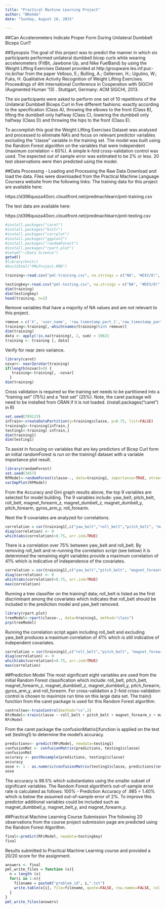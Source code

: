 ```yaml
---
title: "Practical Machine Learning Project"
author: "BRohde"
date: "Sunday, August 16, 2015"
 
---
```

##Can Accelerometers Indicate Proper Form During Unilateral Dumbbell Biceps Curl?

##Synopsis
The goal of this project was to predict the manner in which six participants performed unilateral dumbbell bicep curls while wearing accelerometers (FitBit, Jawbone Up, and Nike FuelBand) by using the Weight Lifting Exercises Dataset provided at http:/groupware.les.inf.puc-rio.br/har from the paper Velloso, E.; Bulling, A.; Gellersen, H.; Ugulino, W.; Fuks, H. Qualitative Activity Recognition of Weight Lifting Exercises. Proceedings of 4th International Conference in Cooperation with SIGCHI (Augmented Human '13) . Stuttgart, Germany: ACM SIGCHI, 2013.  

The six participants were asked to perform one set of 10 repetitions of the Unilateral Dumbbell Biceps Curl in five different fashions: exactly according to the specification (Class A), throwing the elbows to the front (Class B), lifting the dumbbell only halfway (Class C), lowering the dumbbell only halfway (Class D) and throwing the hips to the front (Class E).

To accomplish this goal the Weight Lifting Exercises Dataset was analysed and processed to eliminate NA's and focus on relevant predictor variables excluding the "classe" variable in the training set.  The model was built using the Random Forest algorithm on the variables that were independent (maximum correlation < 60%).  A simple k-fold cross-validation control was used.  The expected out of sample error was estimated to be 2% or less.  20 test observations were then predicted using the model.

##Data Processing - Loading and Processing the Raw Data
Download and load the data.  Files were downloaded from the Practical Machine Language Coursera website from the following links:
The training data for this project are available here: 

https://d396qusza40orc.cloudfront.net/predmachlearn/pml-training.csv

The test data are available here: 

https://d396qusza40orc.cloudfront.net/predmachlearn/pml-testing.csv
```r
#install.packages("caret")
#install.packages("knitr")
#install.packages("corrplot")
#install.packages("ggplot2")
#install.packages("randomForest")
#install.packages("rpart.plot")
#setwd("~/Data Science")
getwd()
#library(knitr)
#knit2html("PMLProject.RMD")
```
```r
training<-read.csv("pml-training.csv", na.strings = c("NA", "#DIV/0!", ""))
```
```r
testingkey<-read.csv("pml-testing.csv", na.strings = c("NA", "#DIV/0!", ""))
dim(training)
dim(testingkey)
head(training, n=2)
```
Remove variables that have a majority of NA values and are not relevant to this project.

```r
remove = c('X', 'user_name', 'raw_timestamp_part_1','raw_timestamp_part_2', 'cvtd_timestamp', 'new_window', 'num_window')
training<-training[,-which(names(training)%in% remove)]
dim(training)
data <- apply(!is.na(training), 2, sum) > 19621
training <- training [, data]
```

Verify for near zero variance.
```r
library(caret)
nzvar<- nearZeroVar(training)
if(length(nzvar)>0) {
   training<-training[, -nzvar]
  }
dim(training)
```
Cross validation is required so the training set needs to be partitioned into a "training set" (75%) and a "test set" (25%). Note, the caret package will need to be installed from CRAN if it is not loaded. (install.packages("caret") in R)
```r
set.seed(789123)
inTrain<-createDataPartition(y=training$classe, p=0.75, list=FALSE)
training1<-training[inTrain,]
testing1<-training[-inTrain,]
dim(training1)
dim(testing1)
```
To assist in focusing on variables that are key predictors of Bicep Curl form an initial randomForest is run on the training1 dataset with a variable importance plot result.

```r
library(randomForest)
set.seed(3457)
RFModel<-randomForest(classe~., data=training1, importance=TRUE, ntree=100)
varImpPlot(RFModel)
```

From the Accuracy and Gini graph results above, the top 9 variables are selected for model building.  The 9 variables include: yaw_belt, pitch_belt, roll_belt, magnet_forearm_z, magnet_dumbell_z, magnet_dumbell_y, pitch_forearm, gyros_arm_y, roll_forearm.

Next the 9 covariates are analyzed for correlations.

```r
correlation = cor(training1[,c("yaw_belt","roll_belt","pitch_belt", "magnet_forearm_z", "magnet_dumbbell_z","magnet_dumbbell_y","pitch_forearm", "gyros_arm_y", "roll_forearm")])
diag(correlation) <- 0
which(abs(correlation)>0.75, arr.ind=TRUE)
```
There is a correlation over 75% between yaw_belt and roll_belt.  By removing roll_belt and re-running the correlation  script (see below) it is determined the remaining eight variables provide a maximum correlation of 41% which is indicative of independence of the covariates.

```r
correlation = cor(training1[,c("yaw_belt","pitch_belt", "magnet_forearm_z", "magnet_dumbbell_z","magnet_dumbbell_y","pitch_forearm", "gyros_arm_y", "roll_forearm")])
diag(correlation) <- 0
which(abs(correlation)>0.75, arr.ind=TRUE)
max(correlation)
```
Running a tree classifier on the training1 data; roll_belt is listed as the first discriminant among the covariates which indicates that roll_belt should be included in the prediction model and yaw_belt removed.
```r
library(rpart.plot)
treeModel<-rpart(classe~., data=training1, method="class")
prp(treeModel)
```
Running the correlation script again including roll_belt and excluding yaw_belt produces a maximum correlation of 41% which is still indicative of independent covariates.
```r
correlation = cor(training1[,c("roll_belt","pitch_belt", "magnet_forearm_z", "magnet_dumbbell_z","magnet_dumbbell_y","pitch_forearm", "gyros_arm_y", "roll_forearm")])
diag(correlation) <- 0
which(abs(correlation)>0.75, arr.ind=TRUE)
max(correlation)
```
##Prediction Model
The most significant eight variables are used from the initial Random Forest classification which include: roll_belt, pitch_belt, magnet_forearm_z, magnet_dumbbell_z, magnet_dumbbell_y, pitch_forearm, gyros_arm_y, and roll_forearm. For cross-validation a 2-fold cross-validation control is chosen to maximize run time on this large data set.  The train() function from the caret package is used for this Random Forest algorithm.
```r
controltwo<-trainControl(method="cv",2)
RFcModel<-train(classe ~ roll_belt + pitch_belt + magnet_forearm_z + magnet_dumbbell_z + magnet_dumbbell_y + pitch_forearm + gyros_arm_y + roll_forearm, data=training1, method="rf", trControl=controltwo, ntree=250)
RFcModel
```
From the caret package the confusionMatrix()function is applied on the test set (testing1) to determine the model's accuracy.

```r
predictions<- predict(RFcModel, newdata=testing1)
confusionMat <- confusionMatrix(predictions, testing1$classe)
confusionMat
accuracy <- postResample(predictions, testing1$classe)
accuracy
oose <- 1 - as.numeric(confusionMatrix(testing1$classe, predictions)$overall[1])
oose
```
The accuracy is 98.5% which substantiates using the smaller subset of significant variables.  The Random Forest algorithm's out-of-sample error rate is calculated as follows: 100% - Prediction Accuracy of .985   = 1.40% which is below the assumed out-of-sample error of 2%.  To improve this predictor additional variables could be included such as magnet_dumbbell_y, magnet_belt_y, and magnet_forearm_y.

##Practical Machine Learning Course Submission
The following 20 observations from the course project submission page are predicted using the Random Forest Algorithm.
```r
final<-predict(RFcModel, newdata=testingkey)
final
```
Results submitted to Practical Machine Learning course and provided a 20/20 score for the assignment.

```r
answers <- final
pml_write_files = function (x){
  n = length (x)
  for(i in 1:n){
    filename = paste0("problem_id", i,".txt")
    write.table(x[i], file=filename, quote=FALSE, row.names=FALSE, col.names=FALSE)
  }
}
pml_write_files(answers)
```


